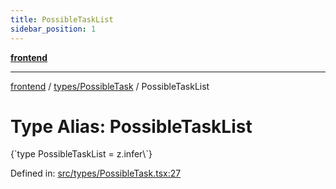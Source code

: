 ```yaml
---
title: PossibleTaskList
sidebar_position: 1
---
```



[**frontend**](../../..)

***

[frontend](../../..) / [types/PossibleTask](..) / PossibleTaskList

# Type Alias: PossibleTaskList

<CodeBlock language="ts">
{`type PossibleTaskList = z.infer\<typeof [PossibleTaskListSchema](../variables/PossibleTaskListSchema)\>`}
</CodeBlock>

Defined in: [src/types/PossibleTask.tsx:27](https://github.com/svsticky/CommitteeClash/blob/e5fd1c9fb89fe447a4c38e43ebba51eb1e51230c/frontend/src/types/PossibleTask.tsx#L27)
